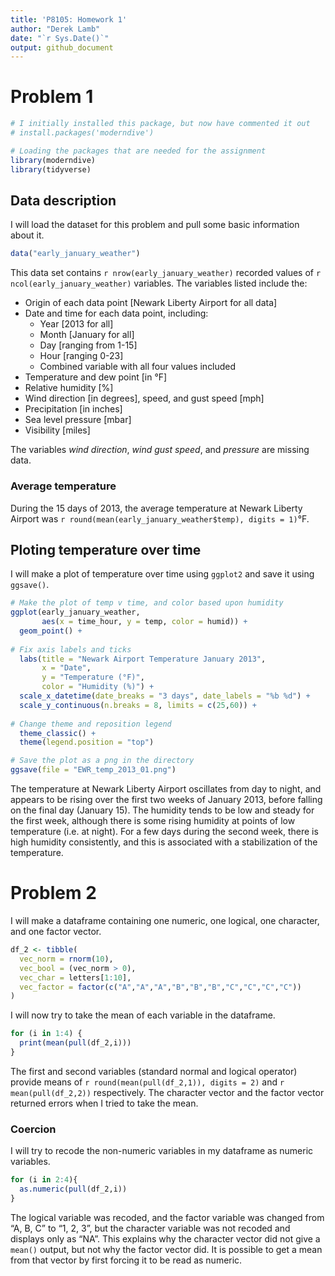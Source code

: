 ```yaml
---
title: 'P8105: Homework 1'
author: "Derek Lamb"
date: "`r Sys.Date()`"
output: github_document
---
```


# Problem 1

```r
# I initially installed this package, but now have commented it out
# install.packages('moderndive')

# Loading the packages that are needed for the assignment
library(moderndive)
library(tidyverse)
```

## Data description

I will load the dataset for this problem and pull some basic information about it.

```r

data("early_january_weather")

```

This data set contains `r nrow(early_january_weather)` recorded values of `r ncol(early_january_weather)` variables. The variables listed include the:

-   Origin of each data point [Newark Liberty Airport for all data]
-   Date and time for each data point, including:
    -   Year [2013 for all]
    -   Month [January for all]
    -   Day [ranging from 1-15]
    -   Hour [ranging 0-23]
    -   Combined variable with all four values included
-   Temperature and dew point [in °F]
-   Relative humidity [%]
-   Wind direction [in degrees], speed, and gust speed [mph]
-   Precipitation [in inches]
-   Sea level pressure [mbar]
-   Visibility [miles]

The variables *wind direction*, *wind gust speed*, and *pressure* are missing data.

### Average temperature
During the 15 days of 2013, the average temperature at Newark Liberty Airport was `r round(mean(early_january_weather$temp), digits = 1)`°F.

## Ploting temperature over time

I will make a plot of temperature over time using `ggplot2` and save it using `ggsave()`.

```r
# Make the plot of temp v time, and color based upon humidity
ggplot(early_january_weather, 
       aes(x = time_hour, y = temp, color = humid)) + 
  geom_point() +
  
# Fix axis labels and ticks
  labs(title = "Newark Airport Temperature January 2013", 
       x = "Date",
       y = "Temperature (°F)",
       color = "Humidity (%)") +
  scale_x_datetime(date_breaks = "3 days", date_labels = "%b %d") +
  scale_y_continuous(n.breaks = 8, limits = c(25,60)) +
  
# Change theme and reposition legend
  theme_classic() +
  theme(legend.position = "top")

# Save the plot as a png in the directory
ggsave(file = "EWR_temp_2013_01.png")
```

The temperature at Newark Liberty Airport oscillates from day to night, and appears to be rising over the first two weeks of January 2013, before falling on the final day (January 15). The humidity tends to be low and steady for the first week, although there is some rising humidity at points of low temperature (i.e. at night). For a few days during the second week, there is high humidity consistently, and this is associated with a stabilization of the temperature.

# Problem 2
I will make a dataframe containing one numeric, one logical, one character, and one factor vector.

```r
df_2 <- tibble(
  vec_norm = rnorm(10),
  vec_bool = (vec_norm > 0),
  vec_char = letters[1:10],
  vec_factor = factor(c("A","A","A","B","B","B","C","C","C","C"))
)
```

I will now try to take the mean of each variable in the dataframe.

```r
for (i in 1:4) {
  print(mean(pull(df_2,i)))
}

```

The first and second variables (standard normal and logical operator) provide means of `r round(mean(pull(df_2,1)), digits = 2)` and `r mean(pull(df_2,2))` respectively. The character vector and the factor vector returned errors when I tried to take the mean.

### Coercion

I will try to recode the non-numeric variables in my dataframe as numeric variables.

```r
for (i in 2:4){
  as.numeric(pull(df_2,i))
}
```

The logical variable was recoded, and the factor variable was changed from "A, B, C" to "1, 2, 3", but the character variable was not recoded and displays only as "NA". This explains why the character vector did not give a `mean()` output, but not why the factor vector did. It is possible to get a mean from that vector by first forcing it to be read as numeric.